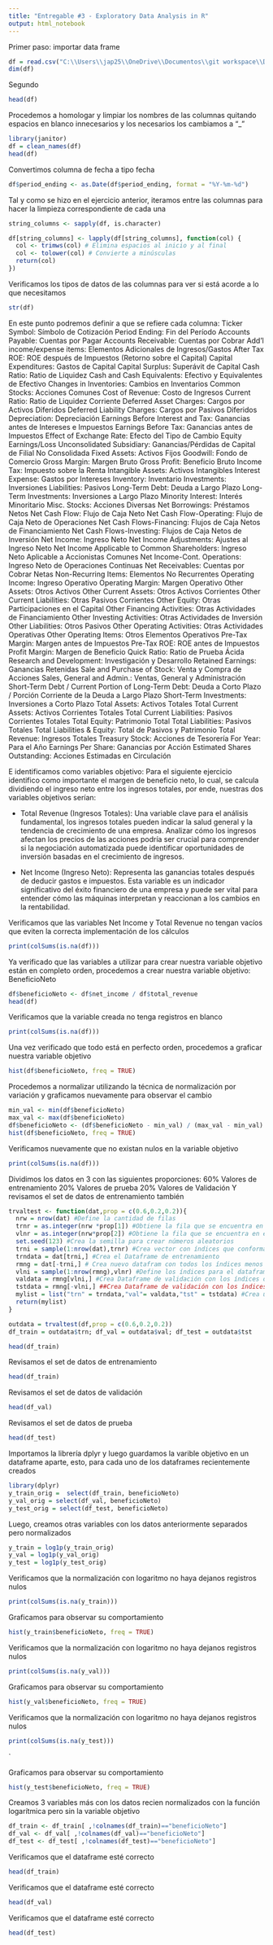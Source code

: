 ```yaml
---
title: "Entregable #3 - Exploratory Data Analysis in R"
output: html_notebook
---
```


Primer paso: importar data frame
```r
df = read.csv("C:\\Users\\jap25\\OneDrive\\Documentos\\git workspace\\DataScienceCourseTasks\\Task #3 - Exploratory data analysis in R\\Entregable 3\\fundamentals.csv", sep=",", header=TRUE)
dim(df)
```

Segundo 
```r
head(df)
```

Procedemos a homologar y limpiar los nombres de las columnas quitando espacios en blanco innecesarios y los necesarios los cambiamos a "_"
```r
library(janitor)
df = clean_names(df)
head(df)
```

Convertimos columna de fecha a tipo fecha
```r
df$period_ending <- as.Date(df$period_ending, format = "%Y-%m-%d")
```


Tal y como se hizo en el ejercicio anterior, iteramos entre las columnas para hacer la limpieza correspondiente de cada una
```r
string_columns <- sapply(df, is.character)

df[string_columns] <- lapply(df[string_columns], function(col) {
  col <- trimws(col) # Elimina espacios al inicio y al final
  col <- tolower(col) # Convierte a minúsculas
  return(col)
})
```


Verificamos los tipos de datos de las columnas para ver si está acorde a lo que necesitamos
```r
str(df)
```


En este punto podremos definir a que se refiere cada columna:
Ticker Symbol: Símbolo de Cotización
Period Ending: Fin del Período
Accounts Payable: Cuentas por Pagar
Accounts Receivable: Cuentas por Cobrar
Add'l income/expense items: Elementos Adicionales de Ingresos/Gastos
After Tax ROE: ROE después de Impuestos (Retorno sobre el Capital)
Capital Expenditures: Gastos de Capital
Capital Surplus: Superávit de Capital
Cash Ratio: Ratio de Liquidez
Cash and Cash Equivalents: Efectivo y Equivalentes de Efectivo
Changes in Inventories: Cambios en Inventarios
Common Stocks: Acciones Comunes
Cost of Revenue: Costo de Ingresos
Current Ratio: Ratio de Liquidez Corriente
Deferred Asset Charges: Cargos por Activos Diferidos
Deferred Liability Charges: Cargos por Pasivos Diferidos
Depreciation: Depreciación
Earnings Before Interest and Tax: Ganancias antes de Intereses e Impuestos
Earnings Before Tax: Ganancias antes de Impuestos
Effect of Exchange Rate: Efecto del Tipo de Cambio
Equity Earnings/Loss Unconsolidated Subsidiary: Ganancias/Pérdidas de Capital de Filial No Consolidada
Fixed Assets: Activos Fijos
Goodwill: Fondo de Comercio
Gross Margin: Margen Bruto
Gross Profit: Beneficio Bruto
Income Tax: Impuesto sobre la Renta
Intangible Assets: Activos Intangibles
Interest Expense: Gastos por Intereses
Inventory: Inventario
Investments: Inversiones
Liabilities: Pasivos
Long-Term Debt: Deuda a Largo Plazo
Long-Term Investments: Inversiones a Largo Plazo
Minority Interest: Interés Minoritario
Misc. Stocks: Acciones Diversas
Net Borrowings: Préstamos Netos
Net Cash Flow: Flujo de Caja Neto
Net Cash Flow-Operating: Flujo de Caja Neto de Operaciones
Net Cash Flows-Financing: Flujos de Caja Netos de Financiamiento
Net Cash Flows-Investing: Flujos de Caja Netos de Inversión
Net Income: Ingreso Neto
Net Income Adjustments: Ajustes al Ingreso Neto
Net Income Applicable to Common Shareholders: Ingreso Neto Aplicable a Accionistas Comunes
Net Income-Cont. Operations: Ingreso Neto de Operaciones Continuas
Net Receivables: Cuentas por Cobrar Netas
Non-Recurring Items: Elementos No Recurrentes
Operating Income: Ingreso Operativo
Operating Margin: Margen Operativo
Other Assets: Otros Activos
Other Current Assets: Otros Activos Corrientes
Other Current Liabilities: Otras Pasivos Corrientes
Other Equity: Otras Participaciones en el Capital
Other Financing Activities: Otras Actividades de Financiamiento
Other Investing Activities: Otras Actividades de Inversión
Other Liabilities: Otros Pasivos
Other Operating Activities: Otras Actividades Operativas
Other Operating Items: Otros Elementos Operativos
Pre-Tax Margin: Margen antes de Impuestos
Pre-Tax ROE: ROE antes de Impuestos
Profit Margin: Margen de Beneficio
Quick Ratio: Ratio de Prueba Ácida
Research and Development: Investigación y Desarrollo
Retained Earnings: Ganancias Retenidas
Sale and Purchase of Stock: Venta y Compra de Acciones
Sales, General and Admin.: Ventas, General y Administración
Short-Term Debt / Current Portion of Long-Term Debt: Deuda a Corto Plazo / Porción Corriente de la Deuda a Largo Plazo
Short-Term Investments: Inversiones a Corto Plazo
Total Assets: Activos Totales
Total Current Assets: Activos Corrientes Totales
Total Current Liabilities: Pasivos Corrientes Totales
Total Equity: Patrimonio Total
Total Liabilities: Pasivos Totales
Total Liabilities & Equity: Total de Pasivos y Patrimonio
Total Revenue: Ingresos Totales
Treasury Stock: Acciones de Tesorería
For Year: Para el Año
Earnings Per Share: Ganancias por Acción
Estimated Shares Outstanding: Acciones Estimadas en Circulación

E identificamos como variables objetivo:
Para el siguiente ejercicio identifico como importante el margen de beneficio neto, lo cual, se calcula dividiendo el ingreso
neto entre los ingresos totales, por ende, nuestras dos variables objetivos serían:

* Total Revenue (Ingresos Totales): Una variable clave para el análisis fundamental, los ingresos totales pueden indicar la
salud general y la tendencia de crecimiento de una empresa. Analizar cómo los ingresos afectan los precios de las acciones
podría ser crucial para comprender si la negociación automatizada puede identificar oportunidades de inversión basadas en
el crecimiento de ingresos.

* Net Income (Ingreso Neto): Representa las ganancias totales después de deducir gastos e impuestos. Esta variable es un
indicador significativo del éxito financiero de una empresa y puede ser vital para entender cómo las máquinas interpretan
y reaccionan a los cambios en la rentabilidad.


Verificamos que las variables Net Income y Total Revenue no tengan vacíos que eviten la correcta implementación de los cálculos
```r
print(colSums(is.na(df)))
```


Ya verificado que las variables a utilizar para crear nuestra variable objetivo están en completo orden, procedemos a crear nuestra variable objetivo: BeneficioNeto
```r
df$beneficioNeto <- df$net_income / df$total_revenue
head(df)
```

Verificamos que la variable creada no tenga registros en blanco
```r
print(colSums(is.na(df)))
```


Una vez verificado que todo está en perfecto orden, procedemos a graficar nuestra variable objetivo
```r
hist(df$beneficioNeto, freq = TRUE)
```


Procedemos a normalizar utilizando la técnica de normalización por variación y graficamos nuevamente para observar el cambio
```r
min_val <- min(df$beneficioNeto)
max_val <- max(df$beneficioNeto)
df$beneficioNeto <- (df$beneficioNeto - min_val) / (max_val - min_val)
hist(df$beneficioNeto, freq = TRUE)
```

Verificamos nuevamente que no existan nulos en la variable objetivo
```r
print(colSums(is.na(df)))
```

Dividimos los datos en 3 con las siguientes proporciones:
60% Valores de entrenamiento
20% Valores de prueba
20% Valores de Validación
Y revisamos el set de datos de entrenamiento también
```r
trvaltest <- function(dat,prop = c(0.6,0.2,0.2)){
  nrw = nrow(dat) #Define la cantidad de filas
  trnr = as.integer(nrw *prop[1]) #Obtiene la fila que se encuentra en el 60% de la data
  vlnr = as.integer(nrw*prop[2]) #Obtiene la fila que se encuentra en el 20% del restante de la data
  set.seed(123) #Crea la semilla para crear números aleatorios
  trni = sample(1:nrow(dat),trnr) #Crea vector con índices que conformará el set de datos de entrenamiento
  trndata = dat[trni,] #Crea el Dataframe de entrenamiento
  rmng = dat[-trni,] # Crea nuevo datafram con todos los índices menos los elegidos para trni
  vlni = sample(1:nrow(rmng),vlnr) #Define los índices para el dataframe de validación y prueba
  valdata = rmng[vlni,] #Crea Dataframe de validación con los índices de vlni
  tstdata = rmng[-vlni,] ##Crea Dataframe de validación con los índices que no están en vlni
  mylist = list("trn" = trndata,"val"= valdata,"tst" = tstdata) #Crea una lista de dataframes con los 3 creados.
  return(mylist)
}

outdata = trvaltest(df,prop = c(0.6,0.2,0.2))
df_train = outdata$trn; df_val = outdata$val; df_test = outdata$tst

head(df_train)
```

Revisamos el set de datos de entrenamiento
```r
head(df_train)
```


Revisamos el set de datos de validación
```r
head(df_val)
```


Revisamos el set de datos de prueba
```r
head(df_test)
```


Importamos la librería dplyr y luego guardamos la varible objetivo en un dataframe aparte, esto, para cada uno de los dataframes recientemente creados
```r
library(dplyr)
y_train_orig =  select(df_train, beneficioNeto)
y_val_orig = select(df_val, beneficioNeto)
y_test_orig = select(df_test, beneficioNeto)
```


Luego, creamos otras variables con los datos anteriormente separados pero normalizados
```r
y_train = log1p(y_train_orig)
y_val = log1p(y_val_orig)
y_test = log1p(y_test_orig)
```


Verificamos que la normalización con logaritmo no haya dejanos registros nulos
```r
print(colSums(is.na(y_train)))
```

Graficamos para observar su comportamiento
```r
hist(y_train$beneficioNeto, freq = TRUE)
```

Verificamos que la normalización con logaritmo no haya dejanos registros nulos
```r
print(colSums(is.na(y_val)))
```

Graficamos para observar su comportamiento
```r
hist(y_val$beneficioNeto, freq = TRUE)
```


Verificamos que la normalización con logaritmo no haya dejanos registros nulos
```r
print(colSums(is.na(y_test)))
```
`

Graficamos para observar su comportamiento
```r
hist(y_test$beneficioNeto, freq = TRUE)
```


Creamos 3 variables más con los datos recien normalizados con la función logarítmica pero sin la variable objetivo
```r
df_train <- df_train[ ,!colnames(df_train)=="beneficioNeto"]
df_val <- df_val[ ,!colnames(df_val)=="beneficioNeto"]
df_test <- df_test[ ,!colnames(df_test)=="beneficioNeto"]
```

Verificamos que el dataframe esté correcto
```r
head(df_train)
```

Verificamos que el dataframe esté correcto
```r
head(df_val)
```

Verificamos que el dataframe esté correcto
```r
head(df_test)
```